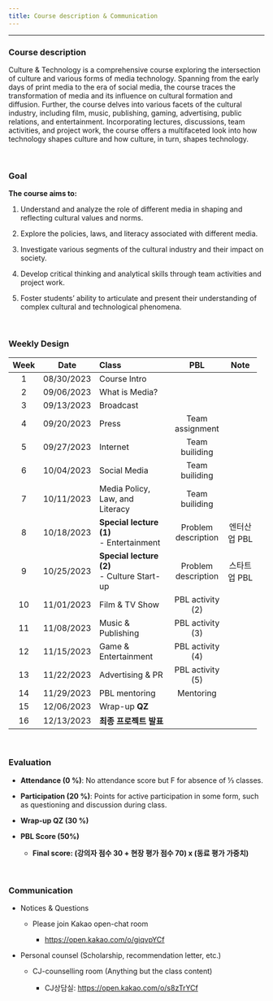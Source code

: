 ```yaml
---
title: Course description & Communication
---
```


------------------------------------------------------------------------

### Course description

Culture & Technology is a comprehensive course exploring the intersection of culture and various forms of media technology. Spanning from the early days of print media to the era of social media, the course traces the transformation of media and its influence on cultural formation and diffusion. Further, the course delves into various facets of the cultural industry, including film, music, publishing, gaming, advertising, public relations, and entertainment. Incorporating lectures, discussions, team activities, and project work, the course offers a multifaceted look into how technology shapes culture and how culture, in turn, shapes technology.

</br>

### Goal

**The course aims to:** 

1.  Understand and analyze the role of different media in shaping and reflecting cultural values and norms.

2.  Explore the policies, laws, and literacy associated with different media.

3.  Investigate various segments of the cultural industry and their impact on society.

4.  Develop critical thinking and analytical skills through team activities and project work.

5.  Foster students' ability to articulate and present their understanding of complex cultural and technological phenomena.

</br>

### Weekly Design

+-----------+------------+---------------------------------+---------------------+--------------+
| Week      | Date       | Class                           | PBL                 | Note         |
+:=========:+:==========:+:================================+:===================:+:============:+
| 1         | 08/30/2023 | Course Intro                    |                     |              |
+-----------+------------+---------------------------------+---------------------+--------------+
| 2         | 09/06/2023 | What is Media?                  |                     |              |
+-----------+------------+---------------------------------+---------------------+--------------+
| 3         | 09/13/2023 | Broadcast                       |                     |              |
+-----------+------------+---------------------------------+---------------------+--------------+
| 4         | 09/20/2023 | Press                           | Team assignment     |              |
+-----------+------------+---------------------------------+---------------------+--------------+
| 5         | 09/27/2023 | Internet                        | Team builiding      |              |
+-----------+------------+---------------------------------+---------------------+--------------+
| 6         | 10/04/2023 | Social Media                    | Team builiding      |              |
+-----------+------------+---------------------------------+---------------------+--------------+
| 7         | 10/11/2023 | Media Policy, Law, and Literacy | Team builiding      |              |
+-----------+------------+---------------------------------+---------------------+--------------+
| 8         | 10/18/2023 | **Special lecture (1)\          | Problem description | 엔터산업 PBL |
|           |            | **- Entertainment               |                     |              |
+-----------+------------+---------------------------------+---------------------+--------------+
| 9         | 10/25/2023 | **Special lecture (2)\          | Problem description | 스타트업 PBL |
|           |            | **- Culture Start-up            |                     |              |
+-----------+------------+---------------------------------+---------------------+--------------+
| 10        | 11/01/2023 | Film & TV Show                  | PBL activity (2)    |              |
+-----------+------------+---------------------------------+---------------------+--------------+
| 11        | 11/08/2023 | Music & Publishing              | PBL activity (3)    |              |
+-----------+------------+---------------------------------+---------------------+--------------+
| 12        | 11/15/2023 | Game & Entertainment            | PBL activity (4)    |              |
+-----------+------------+---------------------------------+---------------------+--------------+
| 13        | 11/22/2023 | Advertising & PR                | PBL activity (5)    |              |
+-----------+------------+---------------------------------+---------------------+--------------+
| 14        | 11/29/2023 | PBL mentoring                   | Mentoring           |              |
+-----------+------------+---------------------------------+---------------------+--------------+
| 15        | 12/06/2023 | Wrap-up **QZ**                  |                     |              |
+-----------+------------+---------------------------------+---------------------+--------------+
| 16        | 12/13/2023 | **최종 프로젝트 발표**          |                     |              |
+-----------+------------+---------------------------------+---------------------+--------------+

</br>

### Evaluation

-   **Attendance (0 %)**: No attendance score but F for absence of ⅓ classes.

-   **Participation (20 %)**: Points for active participation in some form, such as questioning and discussion during class.

-   **Wrap-up QZ (30 %)**

-   **PBL Score (50%)**

    -   **Final score: (강의자 점수 30 + 현장 평가 점수 70) x (동료 평가 가중치)**

</br>

### Communication

-   Notices & Questions

    -   Please join Kakao open-chat room

        -   <https://open.kakao.com/o/giqvpYCf>

-   Personal counsel (Scholarship, recommendation letter, etc.)

    -   CJ-counselling room (Anything but the class content)

        -   CJ상담실: <https://open.kakao.com/o/s8zTrYCf>
